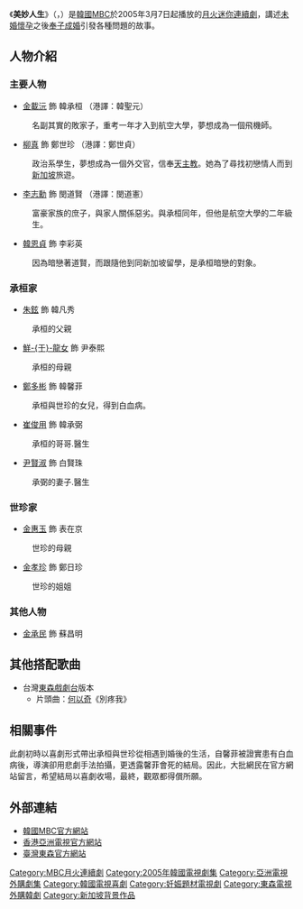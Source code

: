 {{Infobox Television
| show_name            = 美妙人生
| original_name        = {{lang|ko|원더풀 라이프}}
| image                = [[File:Wonderful_Life_mbc.jpg|250px]]
| caption              = 
| show_name_2          = 
| genre                = 
| format               = 
| creator              = 
| developer            = 
| writer               = [[陳秀完|陳秀完]]
| director             = [[李昌漢|李昌漢]]、[[趙秀沅|趙秀沅]]
| starring             = [[金載沅|金載沅]]、[[柳真|柳真]]、[[李志勳_(1979年)|李志勳]]、[[韓多感|韓恩貞]] 
| slogan               = 
| theme_music_composer = 
| opentheme            = 
| endtheme             = 
| composer             = 
| country              = {{KOR}}
| language             = [[韓語|韓語]]
| num_episodes         = 16
| list_episodes        = 
| location             = {{KOR}}<br />{{SGP}}
| runtime              = 約70分鐘（含廣告）
| company              = JS Pictures
| channel              = [[文化廣播_(韓國)|MBC]]
| first_run            = {{KOR}}
| first_aired          = {{Start date|2005|3|7}}
| last_aired           = {{End date|2005|4|26}}
| preceded_by          = 
| followed_by          = 
| related              = 
| website              = http://www.imbc.com/broad/tv/drama/wonderfullife/
}}
《'''美妙人生'''》（{{lang-ko|'''원더풀 라이프'''}}，{{lang-en|'''Wonderful Life'''}}）是[[大韓民國|韓國]][[韓國文化廣播公司|MBC]]於2005年3月7日起播放的[[MBC月火連續劇|月火迷你連續劇]]，講述[[未婚懷孕|未婚懷孕]]之後[[奉子成婚|奉子成婚]]引發各種問題的故事。

== 人物介紹 ==
=== 主要人物 ===
*[[金載沅|金載沅]] 飾 韓承桓 （港譯：韓聖元）
:名副其實的敗家子，重考一年才入到航空大學，夢想成為一個飛機師。
*[[柳真|柳真]] 飾 鄭世珍 （港譯：鄭世貞）
:政治系學生，夢想成為一個外交官，信奉[[天主教|天主教]]。她為了尋找初戀情人而到[[新加坡|新加坡]]旅遊。
*[[李志勳_(1979年)|李志勳]] 飾 閔道賢 （港譯：閔道憲）
:富豪家族的庶子，與家人關係惡劣。與承桓同年，但他是航空大學的二年級生。
*[[韓多感|韓恩貞]] 飾 李彩英
:因為暗戀著道賢，而跟隨他到同新加坡留學，是承桓暗戀的對象。

=== 承桓家 ===
*[[朱鉉|朱鉉]] 飾 韓凡秀
:承桓的父親
*[[鮮于龍女|鮮-{于}-龍女]] 飾 尹泰熙
:承桓的母親
*[[鄭多彬_(2000年)|鄭多彬]] 飾 韓馨菲
:承桓與世珍的女兒，得到白血病。
*[[崔俊用|崔俊用]] 飾 韓承弼
:承桓的哥哥.醫生
*[[尹賢淑|尹賢淑]] 飾 白賢珠
:承弼的妻子.醫生
=== 世珍家 ===
*[[金惠玉|金惠玉]] 飾 表在京
:世珍的母親
*[[金孝珍_(1976年)|金孝珍]] 飾 鄭日珍
:世珍的姐姐
=== 其他人物 ===
*[[金承民|金承民]] 飾 蘇昌明

== 其他搭配歌曲 ==
*台灣[[東森戲劇台|東森戲劇台]]版本
**片頭曲：[[何以奇|何以奇]]《別疼我》

== 相關事件 ==
此劇初時以喜劇形式帶出承桓與世珍從相遇到婚後的生活，自馨菲被證實患有白血病後，導演卻用悲劇手法拍攝，更透露馨菲會死的結局。因此，大批網民在官方網站留言，希望結局以喜劇收場，最終，觀眾都得償所願。

== 外部連結 ==
*[http://www.imbc.com/broad/tv/drama/wonderfullife/ 韓國MBC官方網站] {{ko icon}}
*[https://web.archive.org/web/20080604135342/http://www.hkatv.com/drama/06/wonderfullife/ 香港亞洲電視官方網站] {{zh-hk}}
*[https://web.archive.org/web/20051130044244/http://www.ettoday.com/ettv_drama/events/beauty_life/index.htm 臺灣東森官方網站]{{zh-tw}}

{{電視節目的變遷
|電視台= {{KOR}} [[文化廣播_(韓國)|MBC]]
|播放檔次= [[MBC月火連續劇|月火劇]]
|節目名稱= 美妙人生<br />（2005年3月7日 - 2005年4月26日）
|上一節目= [[英雄時代_(電視劇)|英雄時代]]<br />（2004年7月5日 - 2005年3月1日）
|下一節目= [[還生-NEXT|還生-NEXT]]<br />（2005年5月16日 - 2005年6月28日）
}}
{{電視節目的變遷
| 電視台= {{TWN}} [[東森戲劇台|東森戲劇台]]
| 播放檔次= 星期一至五 21:00 - 22:00
| 節目名稱= 美妙人生<br />（2006年1月18日 - 2006年2月20日）
| 上一節目= -<br />（ - ）
| 下一節目= [[18．29|18．29]]<br />（2006年2月21日 - 2006年3月27日）
}}

{{MBC月火連續劇}}
{{JS Pictures}}
{{DEFAULTSORT:Wonderful Life}}
[[Category:MBC月火連續劇|Category:MBC月火連續劇]]
[[Category:2005年韓國電視劇集|Category:2005年韓國電視劇集]]
[[Category:亞洲電視外購劇集|Category:亞洲電視外購劇集]]
[[Category:韓國電視喜劇|Category:韓國電視喜劇]]
[[Category:妊娠題材電視劇|Category:妊娠題材電視劇]]
[[Category:東森電視外購韓劇|Category:東森電視外購韓劇]]
[[Category:新加坡背景作品|Category:新加坡背景作品]]